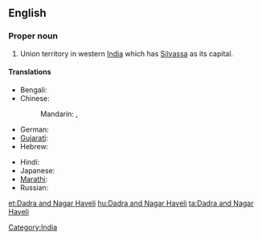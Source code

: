 ==English==
{{wikipedia}}

===Proper noun===
{{en-proper noun}}
# Union territory in western [[India]] which has [[Silvassa]] as its capital.

====Translations====
{{trans-top|Indian state territory}}
* Bengali: {{t|bn|দাদরা ও নগর হাভেলি|sc=Beng|xs=Bengali}}
* Chinese:
*: Mandarin: {{t|cmn|達德拉-納加爾哈維利|sc=Hani}},  {{t|cmn|达德拉-纳加尔哈维利|tr=Dádélā-Nàjiā'ěr-Hāwéilì|sc=Hani}}
* German: {{t-|de|Dadra und Nagar Haveli}}
* [[Gujarati]]: {{t|gu|દાદરા અને નગર હવેલી|sc=Gujr|xs=Gujarati}}
* Hebrew: {{t|he|דאדרה ונאגר הבלי}}
{{trans-mid}}
* Hindi: {{t|hi|दादर और नगर हवेली|tr=dādra aur nagar havēlī|xs=Hindi}}
* Japanese: {{t|ja|ダードラー及びナガル・ハヴェーリー|tr=Dādorā oyobi Nagaru-Havērī}}
* [[Marathi]]: {{t|mr|दादरा आणि नगर हवेली|sc=Deva|xs=Marathi}}
* Russian: {{t|ru|Дадра и Нагар-Хавели|tr=Dadra i Nagar-Xaveli}}
{{trans-bottom}}

[[Category:India]]

[[et:Dadra and Nagar Haveli]]
[[hu:Dadra and Nagar Haveli]]
[[ta:Dadra and Nagar Haveli]]